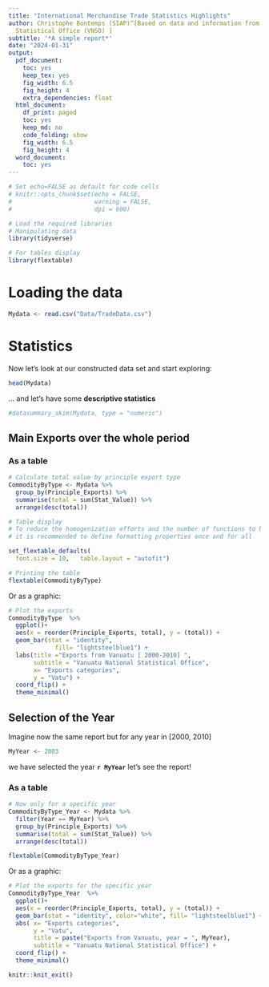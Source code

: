 ```yaml
---
title: "International Merchandise Trade Statistics Highlights"
author: Christophe Bontemps (SIAP)^[Based on data and information from Vanuatu National
  Statistical Office (VNSO) ]
subtitle: '*A simple report*'
date: "2024-01-31"
output:
  pdf_document:
    toc: yes
    keep_tex: yes
    fig_width: 6.5
    fig_height: 4
    extra_dependencies: float
  html_document:
    df_print: paged
    toc: yes
    keep_md: no
    code_folding: show
    fig_width: 6.5
    fig_height: 4
  word_document:
    toc: yes
---
```



```r
# Set echo=FALSE as default for code cells
# knitr::opts_chunk$set(echo = FALSE,
#                       warning = FALSE,
#                       dpi = 600)

```



```r
# Load the required libraries
# Manipulating data
library(tidyverse)

# For tables display
library(flextable)

```


# Loading the data

```r
Mydata <- read.csv("Data/TradeData.csv")
```


# Statistics
Now let's look at our constructed data set and start exploring: 
```r
head(Mydata)
```
... and let's have some **descriptive statistics**
```r
#datasummary_skim(Mydata, type = "numeric")
```



## Main Exports over the whole period

### As a table

```r
# Calculate total value by principle export type
CommodityByType <- Mydata %>%
  group_by(Principle_Exports) %>%
  summarise(total = sum(Stat_Value)) %>%
  arrange(desc(total))

```

```r
# Table display
# To reduce the homogenization efforts and the number of functions to be called, 
# it is recommended to define formatting properties once and for all

set_flextable_defaults(
  font.size = 10,   table.layout = "autofit")

# Printing the table
flextable(CommodityByType)
```

 Or as a graphic: 

```r
# Plot the exports
CommodityByType  %>%
  ggplot()+
  aes(x = reorder(Principle_Exports, total), y = (total)) +
  geom_bar(stat = "identity", 
             fill= "lightsteelblue1") +
  labs(title ="Exports from Vanuatu [ 2000-2010] ", 
       subtitle = "Vanuatu National Statistical Office", 
       x= "Exports categories",
       y = "Vatu") +
  coord_flip() +
  theme_minimal()

```



##  Selection of the Year

Imagine now the same report but for any year in [2000, 2010]

```r
MyYear <- 2003
```

| we have selected the year **`r MyYear`** let's see the report!


### As a table

```r
# Now only for a specific year
CommodityByType_Year <- Mydata %>%
  filter(Year == MyYear) %>%
  group_by(Principle_Exports) %>%
  summarise(total = sum(Stat_Value)) %>%
  arrange(desc(total))

```


```r
flextable(CommodityByType_Year)
```


 Or as a graphic: 

```r
# Plot the exports for the specific year
CommodityByType_Year  %>%
  ggplot()+
  aes(x = reorder(Principle_Exports, total), y = (total)) +  
  geom_bar(stat = "identity", color="white", fill= "lightsteelblue1") +
  abs( x= "Exports categories", 
       y = "Vatu", 
       title = paste("Exports from Vanuatu, year = ", MyYear),
       subtitle = "Vanuatu National Statistical Office") +
  coord_flip() +
  theme_minimal()

```




```r
knitr::knit_exit()
```






